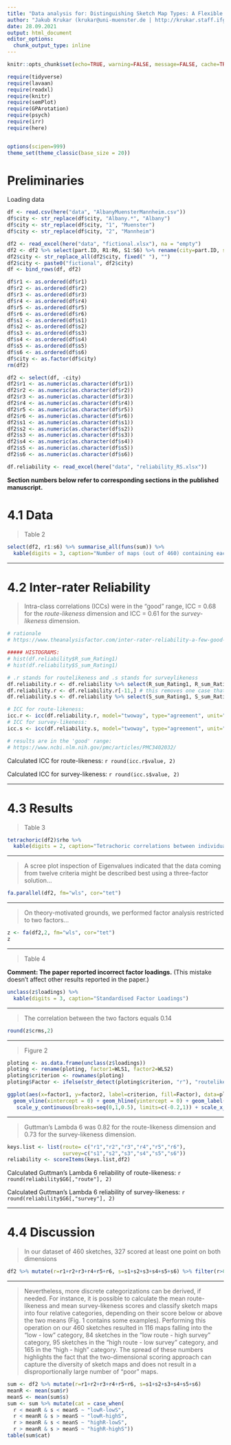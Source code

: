 ```yaml
---
title: "Data analysis for: Distinguishing Sketch Map Types: A Flexible Feature-Based Classification"
author: "Jakub Krukar (krukar@uni-muenster.de | http://krukar.staff.ifgi.de) (paper with: Stefan Muenzer, Lucas Loerch, Vanessa Joy Anacta, Stefan Fuest, Angela Schwering)"
date: 28.09.2021
output: html_document
editor_options: 
  chunk_output_type: inline
---
```

```r
knitr::opts_chunk$set(echo=TRUE, warning=FALSE, message=FALSE, cache=TRUE)

require(tidyverse)
require(lavaan)
require(readxl)
require(knitr)
require(semPlot)
require(GPArotation)
require(psych)
require(irr)
require(here)


options(scipen=999)
theme_set(theme_classic(base_size = 20))
```

# Preliminaries

Loading data
```r
df <- read.csv(here("data", "AlbanyMuensterMannheim.csv"))
df$city <- str_replace(df$city, "Albany.*", "Albany")
df$city <- str_replace(df$city, "1", "Muenster")
df$city <- str_replace(df$city, "2", "Mannheim")

df2 <- read_excel(here("data", "fictional.xlsx"), na = "empty")
df2 <- df2 %>% select(part.ID, R1:R6, S1:S6) %>% rename(city=part.ID, s1=S1, s2=S2, s3=S3, s4=S4, s5=S5, s6=S6, r1=R1, r2=R2, r3=R3, r4=R4, r5=R5, r6=R6)
df2$city <- str_replace_all(df2$city, fixed(" "), "")
df2$city <- paste0("fictional", df2$city)
df <- bind_rows(df, df2)

df$r1 <- as.ordered(df$r1)
df$r2 <- as.ordered(df$r2)
df$r3 <- as.ordered(df$r3)
df$r4 <- as.ordered(df$r4)
df$r5 <- as.ordered(df$r5)
df$r6 <- as.ordered(df$r6)
df$s1 <- as.ordered(df$s1)
df$s2 <- as.ordered(df$s2)
df$s3 <- as.ordered(df$s3)
df$s4 <- as.ordered(df$s4)
df$s5 <- as.ordered(df$s5)
df$s6 <- as.ordered(df$s6)
df$city <- as.factor(df$city)
rm(df2)

df2 <- select(df, -city)
df2$r1 <- as.numeric(as.character(df$r1))
df2$r2 <- as.numeric(as.character(df$r2))
df2$r3 <- as.numeric(as.character(df$r3))
df2$r4 <- as.numeric(as.character(df$r4))
df2$r5 <- as.numeric(as.character(df$r5))
df2$r6 <- as.numeric(as.character(df$r6))
df2$s1 <- as.numeric(as.character(df$s1))
df2$s2 <- as.numeric(as.character(df$s2))
df2$s3 <- as.numeric(as.character(df$s3))
df2$s4 <- as.numeric(as.character(df$s4))
df2$s5 <- as.numeric(as.character(df$s5))
df2$s6 <- as.numeric(as.character(df$s6))

df.reliability <- read_excel(here("data", "reliability_RS.xlsx"))
```



**Section numbers below refer to corresponding sections in the published manuscript.**

# 4.1 Data
> Table 2

```r
select(df2, r1:s6) %>% summarise_all(funs(sum)) %>% 
  kable(digits = 3, caption="Number of maps (out of 460) containing each criterion.")
```

---

# 4.2 Inter-rater Reliability

> Intra-class correlations (ICCs) were in the "good" range, ICC = 0.68 for the *route-likeness* dimension and ICC = 0.61 for the *survey-likeness* dimension.

```r
# rationale
# https://www.theanalysisfactor.com/inter-rater-reliability-a-few-good-resources/

##### HISTOGRAMS:
# hist(df.reliability$R_sum_Rating1)
# hist(df.reliability$S_sum_Rating1)

# .r stands for routelikeness and .s stands for surveylikeness
df.reliability.r <- df.reliability %>% select(R_sum_Rating1, R_sum_Rating2, R_sum_Rating3)
df.reliability.r <- df.reliability.r[-11,] # this removes one case that was complete in .r but had NA in .s -> makes the number of sketch maps equal
df.reliability.s <- df.reliability %>% select(S_sum_Rating1, S_sum_Rating2, S_sum_Rating3)

# ICC for route-likeness:
icc.r <- icc(df.reliability.r, model="twoway", type="agreement", unit="average")
# ICC for survey-likeness:
icc.s <- icc(df.reliability.s, model="twoway", type="agreement", unit="average")

# results are in the 'good' range:
# https://www.ncbi.nlm.nih.gov/pmc/articles/PMC3402032/
```

Calculated ICC for route-likeness: `r round(icc.r$value, 2)`

Calculated ICC for survey-likeness: `r round(icc.s$value, 2)`

---

# 4.3 Results

> Table 3

```r
tetrachoric(df2)$rho %>% 
  kable(digits = 2, caption="Tetrachoric correlations between individual items.")
```

---

> A scree plot inspection of Eigenvalues indicated that the data coming from twelve criteria might be described best using a three-factor solution...

```r
fa.parallel(df2, fm="wls", cor="tet")
```

---

> On theory-motivated grounds, we performed factor analysis restricted to two factors...

```r
z <- fa(df2,2, fm="wls", cor="tet")
z
```

---

> Table 4

**Comment: The paper reported incorrect factor loadings.**
(This mistake doesn't affect other results reported in the paper.)

```r
unclass(z$loadings) %>% 
  kable(digits = 3, caption="Standardised Factor Loadings")
```

---

> The correlation between the two factors equals 0.14

```r
round(z$crms,2)
```

---

> Figure 2

```r
ploting <- as.data.frame(unclass(z$loadings))
ploting <- rename(ploting, factor1=WLS1, factor2=WLS2)
ploting$criterion <- rownames(ploting)
ploting$Factor <- ifelse(str_detect(ploting$criterion, "r"), "routelikeness", "surveylikeness")

ggplot(aes(x=factor1, y=factor2, label=criterion, fill=Factor), data=ploting) + theme_classic() + theme(text = element_text(size=20)) +
  geom_vline(xintercept = 0) + geom_hline(yintercept = 0) + geom_label(label.size = 0.5, fontface = "bold") + 
   scale_y_continuous(breaks=seq(0,1,0.5), limits=c(-0.2,1)) + scale_x_continuous(breaks=seq(0,1,0.5), limits=c(-0.4,1))
```

---

> Guttman’s Lambda 6 was 0.82 for the route-likeness dimension and 0.73 for the survey-likeness dimension.

```r
keys.list <- list(route= c("r1","r2","r3","r4","r5","r6"),
                  survey=c("s1","s2","s3","s4","s5","s6"))
reliability <- scoreItems(keys.list,df2)
```

Calculated Guttman's Lambda 6 reliability of route-likeness: `r round(reliability$G6[,"route"], 2)`

Calculated Guttman's Lambda 6 reliability of survey-likeness: `r round(reliability$G6[,"survey"], 2)`

---

# 4.4 Discussion
> In our dataset of 460 sketches, 327 scored at least one point on both dimensions

```r
df2 %>% mutate(r=r1+r2+r3+r4+r5+r6, s=s1+s2+s3+s4+s5+s6) %>% filter(r>0, s>0) %>% nrow()
```

---

> Nevertheless, more discrete categorizations can be derived, if needed. For instance, it is possible to calculate the mean route-likeness and mean survey-likeness scores and classify sketch maps into four relative categories, depending on their score below or above the two means (Fig. 1 contains some examples). Performing this operation on our 460 sketches resulted in 116 maps falling into the “low - low” category, 84 sketches in the “low route - high survey” category, 95 sketches in the “high route - low survey” category, and 165 in the “high - high” category. The spread of these numbers highlights the fact that the two-dimensional scoring approach can capture the diversity of sketch maps and does not result in a disproportionally large number of “poor” maps.

```r
sum <- df2 %>% mutate(r=r1+r2+r3+r4+r5+r6, s=s1+s2+s3+s4+s5+s6)
meanR <- mean(sum$r)
meanS <- mean(sum$s)
sum <- sum %>% mutate(cat = case_when(
  r < meanR & s < meanS ~ "lowR-lowS",
  r < meanR & s > meanS ~ "lowR-highS",
  r > meanR & s < meanS ~ "highR-lowS",
  r > meanR & s > meanS ~ "highR-highS"))
table(sum$cat)
```
